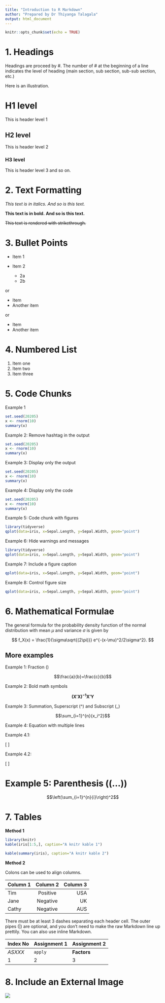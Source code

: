 ```yaml
---
title: "Introduction to R Markdown"
author: "Prepared by Dr Thiyanga Talagala"
output: html_document
---
```


```r
knitr::opts_chunk$set(echo = TRUE)
```

# 1. Headings


Headings are proceed by #. The number of # at the beginning of a line indicates the level of heading (main section, sub section, sub-sub section, etc.)

Here is an illustration.

# H1 level

This is header level 1

## H2 level

This is header level 2

### H3 level 

This is header level 3 and so on.


# 2. Text Formatting

*This text is in italics.*
_And so is this text._

**This text is in bold.**
__And so is this text.__

~~This text is rendered with strikethrough.~~

# 3. Bullet Points

* Item 1

* Item 2
    * 2a
    * 2b

or

+ Item
+ Another item

or

- Item
- Another item

# 4. Numbered List

1. Item one
2. Item two
3. Item three

# 5. Code Chunks

Example 1

```r
set.seed(20205)
x <- rnorm(10)
summary(x)
```

Example 2: Remove hashtag in the output

```r
set.seed(20205)
x <- rnorm(10)
summary(x)
```

Example 3: Display only the output

```r
set.seed(20205)
x <- rnorm(10)
summary(x)
```

Example 4: Display only the code

```r
set.seed(20205)
x <- rnorm(10)
summary(x)
```

Example 5: Code chunk with figures

```r
library(tidyverse)
qplot(data=iris, x=Sepal.Length, y=Sepal.Width, geom="point")
```

Example 6: Hide warnings and messages

```r
library(tidyverse)
qplot(data=iris, x=Sepal.Length, y=Sepal.Width, geom="point")
```

Example 7: Include a figure caption

```r

qplot(data=iris, x=Sepal.Length, y=Sepal.Width, geom="point")
```

Example 8: Control figure size

```r

qplot(data=iris, x=Sepal.Length, y=Sepal.Width, geom="point")
```

# 6. Mathematical Formulae

The general formula for the probability density function of the normal distribution with mean $\mu$ and variance $\sigma$ is given by

$$
f_X(x) = \frac{1}{\sigma\sqrt{(2\pi)}} e^{-(x-\mu)^2/2\sigma^2}.
$$

## More examples

Example 1: Fraction (\frac{}{})

$$\frac{a}{b}=\frac{c}{b}$$

Example 2: Bold math symbols

$$\mathbf{(X'X)^{-1}X'Y}$$

Example 3: Summation, Superscript (^) and Subscript (_)

$$\sum_{i=1}^{n}{x_i^2}$$

Example 4: Equation with multiple lines

Example 4.1:

\[
\begin{eqnarray}
P(|X-\mu| > k) & = & P(|X-\mu|^2 > k^2)\\
& \leq & \frac{\mathbb{E}\left[|X-\mu|^2\right]}{k^2}\\
& \leq & \frac{\mathrm{Var}[X]}{k^2}
\end{eqnarray}
\]


Example 4.2:

\[
\begin{eqnarray}
X & \sim & \mathrm{N}(0,1)\\
Y & \sim & \chi^2_{n-p}\\
R & \equiv & X/Y \sim t_{n-p}
\end{eqnarray}
\]


# Example 5: Parenthesis (\left(...\right))

$$\left(\sum_{i=1}^{n}{i}\right)^2$$

# 7. Tables

**Method 1**

```r
library(knitr)
kable(iris[1:5,], caption="A knitr kable 1")

```

```r
kable(summary(iris), caption="A knitr kable 2")

```

**Method 2**

Colons can be used to align columns.

| Column 1        | Column 2          | Column 3  |
| ------------- |:-------------:| -----:|
| Tim      | Positive | USA |
| Jane     | Negative      |   UK |
| Cathy | Negative      |    AUS |


There must be at least 3 dashes separating each header cell.
The outer pipes (|) are optional, and you don't need to make the 
raw Markdown line up prettily. You can also use inline Markdown.

Index No | Assignment 1 | Assignment 2
--- | --- | ---
*ASXXX* | `apply` | **Factors**
1 | 2 | 3

# 8. Include an External Image



![](sampleimage.png)


